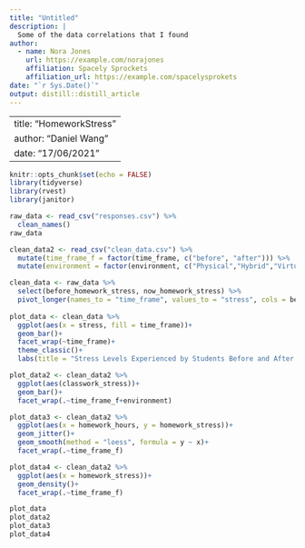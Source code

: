 ```yaml
---
title: "Untitled"
description: |
  Some of the data correlations that I found
author:
  - name: Nora Jones 
    url: https://example.com/norajones
    affiliation: Spacely Sprockets
    affiliation_url: https://example.com/spacelysprokets
date: "`r Sys.Date()`"
output: distill::distill_article
---
```

---
title: "HomeworkStress"
author: "Daniel Wang"
date: "17/06/2021"
---

```r
knitr::opts_chunk$set(echo = FALSE)
library(tidyverse)
library(rvest)
library(janitor)
```


```r
raw_data <- read_csv("responses.csv") %>% 
  clean_names()
raw_data

clean_data2 <- read_csv("clean_data.csv") %>% 
  mutate(time_frame_f = factor(time_frame, c("before", "after"))) %>% 
  mutate(environment = factor(environment, c("Physical","Hybrid","Virtual")))

clean_data <- raw_data %>% 
  select(before_homework_stress, now_homework_stress) %>% 
  pivot_longer(names_to = "time_frame", values_to = "stress", cols = before_homework_stress:now_homework_stress)
 
plot_data <- clean_data %>% 
  ggplot(aes(x = stress, fill = time_frame))+
  geom_bar()+
  facet_wrap(~time_frame)+
  theme_classic()+
  labs(title = "Stress Levels Experienced by Students Before and After Covid-19", subtitle = "There were higher stress levels experienced during Covid-19", x = "Stress Levels", y = "Count", fill = "Time Period")

plot_data2 <- clean_data2 %>% 
  ggplot(aes(classwork_stress))+
  geom_bar()+
  facet_wrap(.~time_frame_f+environment)

plot_data3 <- clean_data2 %>% 
  ggplot(aes(x = homework_hours, y = homework_stress))+
  geom_jitter()+
  geom_smooth(method = "loess", formula = y ~ x)+
  facet_wrap(.~time_frame_f)

```

```r
plot_data4 <- clean_data2 %>% 
  ggplot(aes(x = homework_stress))+
  geom_density()+
  facet_wrap(.~time_frame_f)
```


```r
plot_data
plot_data2
plot_data3
plot_data4
```


